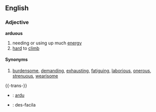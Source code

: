 ==English==
===Adjective===
'''arduous'''
# needing or using up much [[energy]]
# [[hard]] to [[climb]]
====Synonyms====
# [[burdensome]], [[demand]]ing, [[exhaust]]ing, [[fatigue|fatiguing]], [[laborious]], [[onerous]], [[strenuous]], [[wearisome]]


{{-trans-}}

* {{fr}} : [[ardu]]
* {{io}} : des-facila